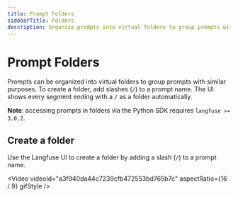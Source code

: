 ```yaml
---
title: Prompt Folders
sidebarTitle: Folders
description: Organize prompts into virtual folders to group prompts with similar purposes.
---
```


# Prompt Folders

Prompts can be organized into virtual folders to group prompts with similar purposes.
To create a folder, add slashes (`/`) to a prompt name. The UI shows every segment ending with a `/` as a folder automatically.

<Callout type="info">

**Note**: accessing prompts in folders via the Python SDK requires `langfuse >= 3.0.2`.

</Callout>

## Create a folder

Use the Langfuse UI to create a folder by adding a slash (`/`) to a prompt name.

<Video
  videoId="a3f940da44c7239cfb472553bd765b7c"
  aspectRatio={16 / 9}
  gifStyle
/>
